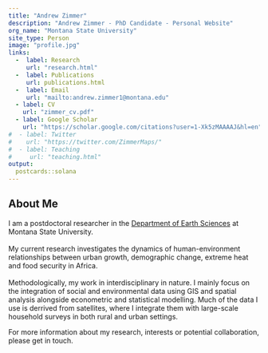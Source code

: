 ```yaml
---
title: "Andrew Zimmer"
description: "Andrew Zimmer - PhD Candidate - Personal Website"
org_name: "Montana State University"
site_type: Person
image: "profile.jpg"
links:
  -  label: Research
     url: "research.html"
  -  label: Publications
     url: publications.html
  -  label: Email
     url: "mailto:andrew.zimmer1@montana.edu"
  - label: CV
    url: "zimmer_cv.pdf"
  - label: Google Scholar
    url: "https://scholar.google.com/citations?user=1-Xk5zMAAAAJ&hl=en"
#  - label: Twitter
#    url: "https://twitter.com/ZimmerMaps/"
#  - label: Teaching
#     url: "teaching.html"
output:
  postcards::solana
---
```


## About Me
I am a postdoctoral researcher in the [Department of Earth Sciences][msu_des] at Montana State University.  
<br>
My current research investigates the dynamics of human-environment relationships between urban growth, demographic change, extreme heat and food security in Africa.  
<br>
Methodologically, my work in interdisciplinary in nature. I mainly focus on the integration of social and environmental data using GIS and spatial analysis alongside econometric and statistical modelling. Much of the data I use is derrived from satellites, where I integrate them with large-scale household surveys in both rural and urban settings. 
<br>

For more information about my research, interests or potential collaboration, please get in touch.
<br>

[msu_des]:https://www.montana.edu/earthsciences/
